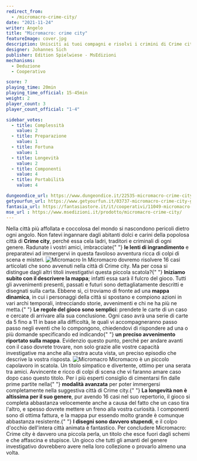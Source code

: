 ```yaml
---
redirect_from:
  - /micromacro-crime-city/
date: "2021-11-24"
writer: Angelo
title: "Micromacro: crime city"
featureImage: cover.jpg
description: Unisciti ai tuoi compagni e risolvi i crimini di Crime city!
designer: Johannes Sich
publisher: Edition Spielwiese - MsEdizioni
mechanisms:
  - Deduzione
  - Cooperativo

score: 7
playing_time: 20min
playing_time_official: 15-45min
weight: 2
player_count: 3
player_count_official: "1-4"

sidebar_votes:
  - title: Complessità
    value: 2
  - title: Preparazione
    value: 1
  - title: Fortuna
    value: 1
  - title: Longevità
    value: 2
  - title: Componenti
    value: 4
  - title: Portabilità
    value: 4

dungeondice_url: https://www.dungeondice.it/22535-micromacro-crime-city.html
getyourfun_url: https://www.getyourfun.it/03737-micromacro-crime-city-giochi-di-investigazione.html
fantasia_url: https://fantasiastore.it/it/cooperativi/11049-micromacro-crime-city.html
mse_url : https://www.msedizioni.it/prodotto/micromacro-crime-city/
---
```


<Setting>
  Nella città più affollata e coccolosa del mondo si nascondono pericoli dietro
  ogni angolo. Non fatevi ingannare dagli abitanti dolci e carini della popolosa
  città di <strong>Crime city</strong>, perché essa cela ladri, traditori e
  criminali di ogni genere. Radunate i vostri amici, imbracciate{" "}
  <strong>le lenti di ingrandimento</strong> e preparatevi ad immergervi in
  questa favoloso avventura ricca di colpi di scena e misteri.
</Setting>

<img src="./game1.jpg" alt="Micromacro" />

<Rules>
  In Micromacro dovremo risolvere 16 casi articolati che sono avvenuti nella
  città di Crime city. Ma per cosa si distingue dagli altri titoli investigativi
  questa piccola scatola?{" "}
  <strong>Iniziamo subito con il descrivere la mappa</strong>; infatti essa sarà
  il fulcro del gioco. Tutti gli avvenimenti presenti, passati e futuri sono
  dettagliatamente descritti e disegnati sulla carta. Ebbene sì, ci troviamo di
  fronte ad una <strong>mappa dinamica</strong>, in cui i personaggi della città
  si spostano e compiono azioni in vari archi temporali, intrecciando storie,
  avvenimenti e chi ne ha più ne metta.{" "}
  <strong>Le regole del gioco sono semplici</strong>: prendete le carte di un
  caso e cercate di arrivare alla sua conclusione. Ogni caso avrà una serie di
  carte da 5 fino a 11 in base alla difficoltà, le quali vi accompagneranno
  passo passo negli eventi che lo compongono, chiedendovi di rispondere ad una o
  più domande specificando ed indicando{" "}
  <strong>un preciso avvenimento riportato sulla mappa</strong>. Evidenzio
  questo punto, perché per andare avanti con il caso dovrete trovare, non solo
  grazie alle vostre capacità investigative ma anche alla vostra acuta vista, un
  preciso episodio che descrive la vostra risposta.
</Rules>

<img src="./game2.jpg" alt="Micromacro" />

<Feedback>
  Micromacro è un piccolo capolavoro in scatola. Un titolo simpatico e
  divertente, ottimo per una serata tra amici. Avvincente e ricco di colpi di
  scena che vi faranno amare caso dopo caso questo titolo. Per i più esperti
  consiglio di cimentarsi fin dalle prime partite nella{" "}
  <strong>modalità avanzata</strong> per poter immergersi completamente nella
  suggestiva città di Crime city.{" "}
  <strong>La longevità non è altissima per il suo genere</strong>, pur avendo 16
  casi nel suo repertorio, il gioco si completa abbastanza velocemente anche a
  causa del fatto che un caso tira l'altro, e spesso dovrete mettere un freno
  alla vostra curiosità. I componenti sono di ottima fattura, e la mappa pur
  essendo molto grande è comunque abbastanza resistente.{" "}
  <strong>I disegni sono davvero stupendi</strong>, e il colpo d'occhio
  dell'intera città animata è fantastico. Per concludere Micromacro: Crime city
  è davvero una piccola perla, un titolo che esce fuori dagli schemi e che
  affascina e stupisce. Un gioco che tutti gli amanti del genere investigativo
  dovrebbero avere nella loro collezione o provarlo almeno una volta.
</Feedback>

<Instagram id="CW7-fzyArqn" />
